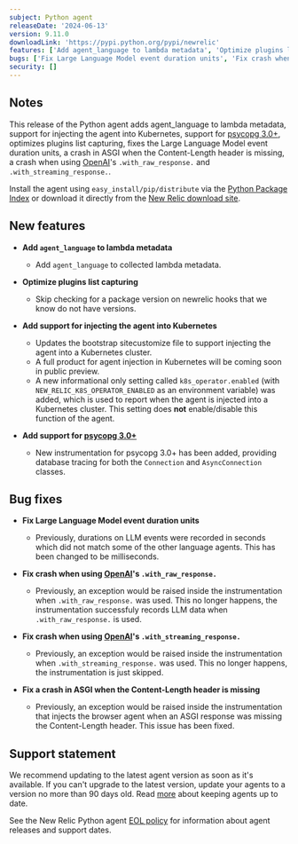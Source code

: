 ```yaml
---
subject: Python agent
releaseDate: '2024-06-13'
version: 9.11.0
downloadLink: 'https://pypi.python.org/pypi/newrelic'
features: ['Add agent_language to lambda metadata', 'Optimize plugins list capturing', 'Add support for injecting the agent into Kubernetes', 'Add support for psycopg 3.0+']
bugs: ['Fix Large Language Model event duration units', 'Fix crash when using OpenAI's with_raw_response', 'Fix crash when using OpenAI's with_streaming_response', 'Fix a crash in ASGI when the Content-Length header is missing']
security: []
---
```


## Notes

This release of the Python agent adds agent_language to lambda metadata, support for injecting the agent into Kubernetes, support for [psycopg 3.0+](https://pypi.org/project/psycopg/), optimizes plugins list capturing, fixes the Large Language Model event duration units, a crash in ASGI when the Content-Length header is missing, a crash when using [OpenAI](https://pypi.org/project/openai)'s `.with_raw_response.` and `.with_streaming_response.`.

Install the agent using `easy_install/pip/distribute` via the [Python Package Index](https://pypi.python.org/pypi/newrelic) or download it directly from the [New Relic download site](https://download.newrelic.com/python_agent/release).

## New features

* **Add `agent_language` to lambda metadata**

    * Add `agent_language` to collected lambda metadata.

* **Optimize plugins list capturing**

    * Skip checking for a package version on newrelic hooks that we know do not have versions.

* **Add support for injecting the agent into Kubernetes**

    * Updates the bootstrap sitecustomize file to support injecting the agent into a Kubernetes cluster.
    * A full product for agent injection in Kubernetes will be coming soon in public preview.
    * A new informational only setting called `k8s_operator.enabled` (with `NEW_RELIC_K8S_OPERATOR_ENABLED` as an environment variable) was added, which is used to report when the agent is injected into a Kubernetes cluster. This setting does **not** enable/disable this function of the agent.

* **Add support for [psycopg 3.0+](https://pypi.org/project/psycopg/)**

    * New instrumentation for psycopg 3.0+ has been added, providing database tracing for both the `Connection` and `AsyncConnection` classes.

## Bug fixes

* **Fix Large Language Model event duration units**

    * Previously, durations on LLM events were recorded in seconds which did not match some of the other language agents. This has been changed to be milliseconds.

* **Fix crash when using [OpenAI](https://pypi.org/project/openai)'s `.with_raw_response.`**

    * Previously, an exception would be raised inside the instrumentation when `.with_raw_response.` was used. This no longer happens, the instrumentation successfuly records LLM data when `.with_raw_response.` is used.

* **Fix crash when using [OpenAI](https://pypi.org/project/openai)'s `.with_streaming_response.`**

    * Previously, an exception would be raised inside the instrumentation when `.with_streaming_response.` was used. This no longer happens, the instrumentation is just skipped.

* **Fix a crash in ASGI when the Content-Length header is missing**

    * Previously, an exception would be raised inside the instrumentation that injects the browser agent when an ASGI response was missing the Content-Length header. This issue has been fixed.

## Support statement

We recommend updating to the latest agent version as soon as it's available. If you can't upgrade to the latest version, update your agents to a version no more than 90 days old. Read [more](/docs/new-relic-solutions/new-relic-one/install-configure/update-new-relic-agent/) about keeping agents up to date.

See the New Relic Python agent [EOL policy](/docs/apm/agents/python-agent/getting-started/python-agent-eol-policy/) for information about agent releases and support dates.
